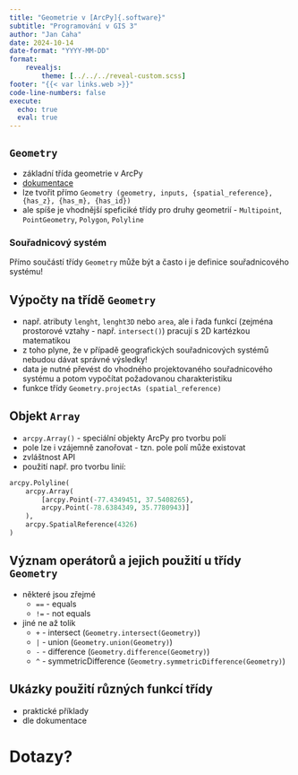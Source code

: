 ```yaml
---
title: "Geometrie v [ArcPy]{.software}"
subtitle: "Programování v GIS 3"
author: "Jan Caha"
date: 2024-10-14
date-format: "YYYY-MM-DD"
format: 
    revealjs:
        theme: [../../../reveal-custom.scss]
footer: "{{< var links.web >}}"
code-line-numbers: false
execute:
  echo: true
  eval: true
---
```


## `Geometry`

- základní třída geometrie v [ArcPy]{.software}
- [dokumentace](https://pro.arcgis.com/en/pro-app/latest/arcpy/classes/geometry.htm)
- lze tvořit přímo `Geometry (geometry, inputs, {spatial_reference}, {has_z}, {has_m}, {has_id})`
- ale spíše je vhodnější speficiké třídy pro druhy geometrií - `Multipoint`, `PointGeometry`, `Polygon`, `Polyline`

::: {.callout-important}
### Souřadnicový systém

Přímo součástí třídy `Geometry` může být a často i je definice souřadnicového systému!
:::


## Výpočty na třídě `Geometry`

- např. atributy `lenght`, `lenght3D` nebo `area`, ale i řada funkcí (zejména prostorové vztahy - např. `intersect()`) pracují s 2D kartézkou matematikou
- z toho plyne, že v případě geografických souřadnicových systémů nebudou dávat správné výsledky!
- data je nutné převést do vhodného projektovaného souřadnicového systému a potom vypočítat požadovanou charakteristiku
- funkce třídy `Geometry.projectAs (spatial_reference)`
  
## Objekt `Array`

- `arcpy.Array()` - speciální objekty [ArcPy]{.software} pro tvorbu polí
- pole lze i vzájemně zanořovat - tzn. pole polí může existovat
- zvláštnost API
- použití např. pro tvorbu linií:

```python
arcpy.Polyline( 
    arcpy.Array(
        [arcpy.Point(-77.4349451, 37.5408265), 
        arcpy.Point(-78.6384349, 35.7780943)]
    ),
    arcpy.SpatialReference(4326)
)
```

## Význam operátorů a jejich použití u třídy `Geometry`

- některé jsou zřejmé
  - `==` - equals
  - `!=` - not equals

- jiné ne až tolik 
  - `+` -  intersect (`Geometry.intersect(Geometry)`)
  - `|` - union (`Geometry.union(Geometry)`)
  - `-` - difference (`Geometry.difference(Geometry)`)
  - `^` - symmetricDifference (`Geometry.symmetricDifference(Geometry)`)

## Ukázky použití různých funkcí třídy

- praktické příklady
- dle dokumentace
  
# Dotazy?{.center}